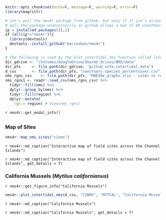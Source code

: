
```r
knitr::opts_chunk$set(echo=F, message=F, warning=F, error=F)
library(magrittr)

# Let's pull the nms4r package from github, but only if it isn't already installed. We don't want to
# pull the package unnecessarily as github allows a max of 60 unauthenticated requests per hour.
ip = installed.packages()[,1]
if (all(ip!="nms4r")){
  library(devtools)
  devtools::install_github("marinebon/nms4r")
}

# The following is used by the plot_intertidal_nms function called later
dir_gdrive <- "/Volumes/GoogleDrive/Shared drives/NMS/data"
dir_pfx     <- file.path(dir_gdrive, "github_info-intertidal_data")
d_csv       <- file.path(dir_pfx, "sanctuary_species_percentcover.csv")
nms_rgns_csv    <- file.path(dir_pfx, "MARINe_graphs.xlsx - sites in regions.csv")
nms_rgns1 <- readr::read_csv(nms_rgns_csv) %>% 
  tidyr::fill(nms) %>% 
  dplyr::group_by(nms) %>% 
  tidyr::fill(region) %>% 
  dplyr::mutate(
    rgn = region) # View(nms_rgns)
```

`r nms4r::get_modal_info()`

## {.tabset}

### Map of Sites

```r
nms4r::map_nms_sites("cinms")
```

`r nms4r::md_caption("Interactive map of field sites across the Channel Islands")`

`r nms4r::md_caption("Interactive map of field sites across the Channel Islands", get_details = T)`

### California Mussels (_Mytilus californianus_){.active}
`r nms4r::get_figure_info("California Mussels")`

```r
nms4r::plot_intertidal_nms(d_csv, "CINMS", "MYTCAL", "California Mussels", nms_rgns1)
```
`r nms4r::md_caption("California Mussels")`

`r nms4r::md_caption("California Mussels", get_details = T)`

<!--
### California Mussels (_Mytilus californianus_), target = mytilus

```r
#BB TODO: fix plot_intertidal_nms() in rocky.r to accomodate target species
nms4r::plot_intertidal_nms(d_csv, "CINMS", "MYTCAL", "California Mussels [target = mytilus]", "mytilus", nms_rgns1)
```
-->
